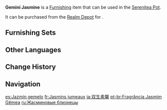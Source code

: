 {{Furnishing Infobox
|id             = 372429
|image          = Item Gemini Jasmine.png
|category       = Landform
|subcategory    = Large Shrub
|quality        = 2
|adeptal_energy = 10
|load           = 50
|reduced_load   = 50
|description    = Twin bushes that have become quite inseparable. They have a unique color, one which has gained the moniker "Jasmine."
|source1        = [[Realm Depot]]
}}
'''Gemini Jasmine''' is a [[Furnishing]] item that can be used in the [[Serenitea Pot]].

It can be purchased from the [[Realm Depot]] for {{Item|Realm Currency|30|x=40}}.

==Furnishing Sets==
{{Craft Usage|type=Furnishing Set}}

==Other Languages==
{{Other Languages
|en      = Gemini Jasmine
|zhs     = 双生素馨
|zhs_rm  = Shuāngshēng Sùxīn
|zht     = 雙生素馨
|zht_rm  = Shuāngshēng Sùxīn
|zh_tl   = 
|ja      = 双生素馨
|ja_rm   = Sousei Sokei
|ja_tl   = Twin Jasmine
|ko      = 쌍떡잎 자스민
|ko_rm   = Ssangtteok'ip Jaseumin
|ko_tl   = Dicotyledonous Jasmine
|es      = Jazmín gemelo
|es_tl   = Twin Jasmine
|fr      = Jasmins jumeaux
|fr_tl   = Twin Jasmines
|ru      = Жасминовые близнецы
|ru_tl   = Jasmine Gemini
|th      = กอไม้เหลืองสองพุ่ม
|th_rm   = 
|th_tl   = 
|vi      = Tố Hinh Song Sinh
|vi_tl   = 
|de      = Doppelter Herbst
|de_tl   = Double Autumn
|id      = Gemini Jasmine
|pt      = Fragrância Jasmim Gêmea
|pt_tl   = 
|tr      = İkiz Yasemin
|tr_tl   = 
|it      = Gemelli gelsomino
|it_tl   = 
}}

==Change History==
{{Change History|1.5}}

==Navigation==
{{Furnishing Navbox|exterior}}

[[es:Jazmín gemelo]]
[[fr:Jasmins jumeaux]]
[[ja:双生素馨]]
[[pt-br:Fragrância Jasmim Gêmea]]
[[ru:Жасминовые близнецы]]